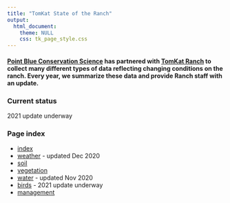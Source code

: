 ```yaml
---
title: "TomKat State of the Ranch"
output: 
  html_document:
    theme: NULL
    css: tk_page_style.css
---
```


#### [Point Blue Conservation Science](http://www.pointblue.org) has partnered with [TomKat Ranch](https://tomkatranch.org) to collect many different types of data reflecting changing conditions on the ranch. Every year, we summarize these data and provide Ranch staff with an update. {#intro}

### Current status

2021 update underway

### Page index

* [index](index.html)
* [weather](weather.html) - updated Dec 2020
* [soil](soil.html)
* [vegetation](vegetation.html)
* [water](stream.html) - updated Nov 2020
* [birds](birds.html) - 2021 update underway
* [management](mgmt.html)